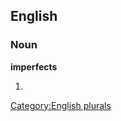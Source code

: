 
==English==

===Noun===
'''imperfects'''

# {{plural of|[[imperfect]]}}

[[Category:English plurals]]